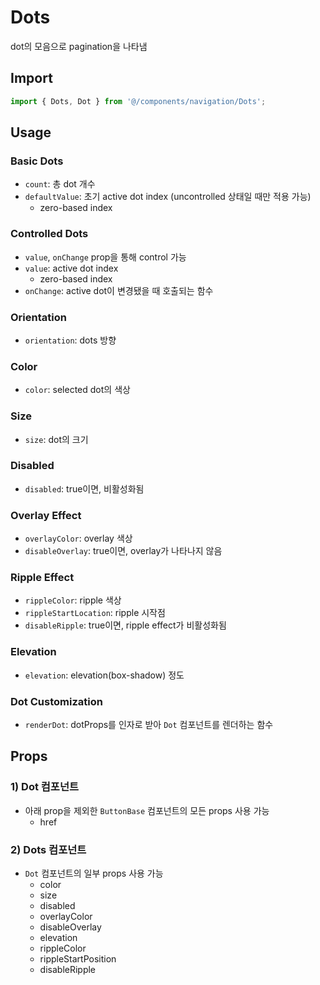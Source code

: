 
<Meta of={DotsStories} />

# Dots

dot의 모음으로 pagination을 나타냄

## Import

```js
import { Dots, Dot } from '@/components/navigation/Dots';
```

## Usage

### Basic Dots

- `count`: 총 dot 개수
- `defaultValue`: 초기 active dot index (uncontrolled 상태일 때만 적용 가능)
  - zero-based index

<Canvas of={DotsStories.BasicDots} />

### Controlled Dots

- `value`, `onChange` prop을 통해 control 가능
- `value`: active dot index
  - zero-based index
- `onChange`: active dot이 변경됐을 때 호출되는 함수

<Canvas of={DotsStories.ControlledDots} />

### Orientation

- `orientation`: dots 방향

<Canvas of={DotsStories.Orientation} />

### Color

- `color`: selected dot의 색상

<Canvas of={DotsStories.Color} />

### Size

- `size`: dot의 크기

<Canvas of={DotsStories.Size} />

### Disabled

- `disabled`: true이면, 비활성화됨

<Canvas of={DotsStories.Disabled} />

### Overlay Effect

- `overlayColor`: overlay 색상
- `disableOverlay`: true이면, overlay가 나타나지 않음

<Canvas of={DotsStories.OverlayEffect} />

### Ripple Effect

- `rippleColor`: ripple 색상
- `rippleStartLocation`: ripple 시작점
- `disableRipple`: true이면, ripple effect가 비활성화됨

<Canvas of={DotsStories.RippleEffect} />

### Elevation

- `elevation`: elevation(box-shadow) 정도

<Canvas of={DotsStories.Elevation} />

### Dot Customization

- `renderDot`: dotProps를 인자로 받아 `Dot` 컴포넌트를 렌더하는 함수

<Canvas of={DotsStories.DotCustomization} />

## Props

### 1) Dot 컴포넌트

- 아래 prop을 제외한 `ButtonBase` 컴포넌트의 모든 props 사용 가능
  - href

<ArgTypes of={DotStories} sort="alpha" />

### 2) Dots 컴포넌트

- `Dot` 컴포넌트의 일부 props 사용 가능
  - color
  - size
  - disabled
  - overlayColor
  - disableOverlay
  - elevation
  - rippleColor
  - rippleStartPosition
  - disableRipple

<ArgTypes of={DotsStories} sort="alpha" />
